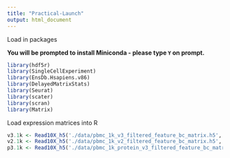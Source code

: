 ```yaml
---
title: "Practical-Launch"
output: html_document
---
```


Load in packages

**You will be prompted to install Miniconda - please type `Y` on prompt.**

```r
library(hdf5r)
library(SingleCellExperiment)
library(EnsDb.Hsapiens.v86)
library(DelayedMatrixStats)
library(Seurat)
library(scater)
library(scran)
library(Matrix)
```

Load expression matrices into R

```r
v3.1k <- Read10X_h5('./data/pbmc_1k_v3_filtered_feature_bc_matrix.h5', use.names = T)
v2.1k <- Read10X_h5('./data/pbmc_1k_v2_filtered_feature_bc_matrix.h5', use.names = T)
p3.1k <- Read10X_h5('./data/pbmc_1k_protein_v3_filtered_feature_bc_matrix.h5', use.names = T)
```



